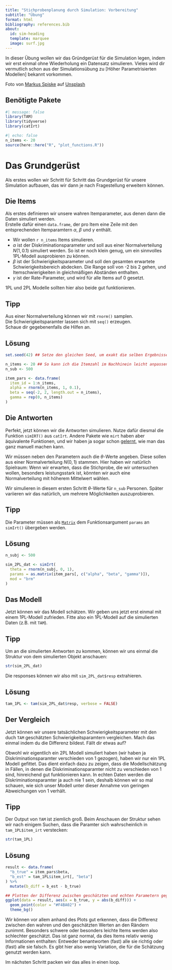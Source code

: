 ```yaml
---
title: "Stichprobenplanung durch Simulation: Vorbereitung"
subtitle: "Übung"
format: html
bibliography: references.bib
about:
  id: sim-heading
  template: marquee
  image: surf.jpg
---
```


:::{#sim-heading}

In dieser Übung wollen wir das Gründgerüst für die Simulation legen, indem wir erst einmal ohne Wiederholung ein Datensatz simulieren. Vieles wird dir vermutlich schon aus der Simulationsübung zu [Höher Parametrisierten Modellen] bekannt vorkommen. 

:::

::: aside
Foto von <a href="https://unsplash.com/de/@markusspiske?utm_content=creditCopyText&utm_medium=referral&utm_source=unsplash">Markus Spiske</a> auf <a href="https://unsplash.com/de/fotos/ein-mann-reitet-auf-einer-welle-auf-einem-surfbrett-Xr0vgXXZ91A?utm_content=creditCopyText&utm_medium=referral&utm_source=unsplash">Unsplash</a>
:::

:::{.callout-note}
## Benötigte Pakete
```r
#| message: false
library(TAM)
library(tidyverse)
library(catIrt)
```

:::

```r
#| echo: false
n_items <- 20
source(here::here("R", "plot_functions.R"))
```

# Das Grundgerüst
Als erstes wollen wir Schritt für Schritt das Grundgerüst für unsere Simulation aufbauen, das wir dann je nach Fragestellung erweitern können. 

## Die Items
Als erstes definieren wir unsere wahren Itemparameter, aus denen dann die Daten simuliert werden.   
Erstelle dafür einen `data.frame`, der pro Item eine Zeile mit den entsprechenden Itemparamtern $\alpha$, $\beta$ und $\gamma$ enthält. 

- Wir wollen `r n_items` Items simulieren.
- $\alpha$ ist der Diskriminationsparameter und soll aus einer Normalverteilung $N(1, 0.1)$ simuliert werden. So ist er noch klein genug, um ein sinnvolles 1PL-Modell ausprobieren zu können. 
- $\beta$ ist der Schwierigkeitsparameter und soll den gesamten erwartete Schwierigkeitsbereich abdecken. Die Range soll von -2 bis 2 gehen, und Itemschwierigkeiten in gleichmäßigen Abständen enthalten. 
- $\gamma$ ist der Rate-Parameter, und wird für alle Items auf 0 gesetzt. 

1PL und 2PL Modelle sollten hier also beide gut funktionieren. 

:::{.callout-tip collapse="true"}
## Tipp
Aus einer Normalverteilung können wir mit `rnorm()` samplen.   
Die Schwierigkeitsparamter lassen sich mit `seq()` erzeugen.  
Schaue dir gegebenenfalls die Hilfen an. 
:::

:::{.callout-caution collapse="true"}
## Lösung
```r
set.seed(42) ## Setze den gleichen Seed, um exakt die selben Ergebnisse zu bekommen

n_items <- 20 ## So kann ich die Itemzahl im Nachhinein leicht anpassen
n_sub <- 500

item_pars <- data.frame(
  item_id = 1:n_items,
  alpha = rnorm(n_items, 1, 0.1),
  beta = seq(-2, 2, length.out = n_items),
  gamma = rep(0, n_items)
)
```

:::

## Die Antworten

Perfekt, jetzt können wir die Antworten simulieren. Nutze dafür diesmal die Funktion `simIRT()` aus `catIrt`. Andere Pakete wie `mirt` haben aber äquivalente Funktionen, und wir haben ja sogar schon [gelernt](), wie man das ganz manuell machen kann. 

Wir müssen neben den Parametern auch die $\theta$-Werte angeben. Diese sollen aus einer Normalverteilung $N(0,1)$ stammen. Hier haben wir natürlich Spielraum: Wenn wir erwarten, dass die Stichprobe, die wir untersuchen wollen, besonders leistungsstark ist, könnten wir auch eine Normalverteilung mit höherem Mittelwert wählen. 

Wir simulieren in diesem ersten Schritt $\theta$-Werte für `n_sub` Personen. Später variieren wir das natürlich, um mehrere Möglichkeiten auszuprobieren. 

:::{.callout-tip collapse="true"}

## Tipp
Die Parameter müssen als [`Matrix`](https://nickhaf.github.io/IRT_workshop/slides/IntroR/introR.html#/datenstrukturen) dem Funktionsargument `params` an `simIrt()` übergeben werden. 

:::

:::{.callout-caution collapse="true"}

## Lösung
```r
n_subj <- 500

sim_2PL_dat <- simIrt(
  theta = rnorm(n_subj, 0, 1),
  params = as.matrix(item_pars[, c("alpha", "beta", "gamma")]),
  mod = "brm"
)
```

:::

## Das Modell
Jetzt können wir das Modell schätzen. Wir geben uns jetzt erst einmal mit einem 1PL-Modell zufrieden. Fitte also ein 1PL-Modell auf die simulierten Daten (z.B. mit `TAM`). 

:::{.callout-tip collapse="true"}
## Tipp
Um an die simulierten Antworten zu kommen, können wir uns einmal die Struktur von dem simulierten Objekt anschauen:

```r
str(sim_2PL_dat)
```

Die responses können wir also mit `sim_2PL_dat$resp` extrahieren.

:::


:::{.callout-caution collapse="true"}

## Lösung
```r
tam_1PL <- tam(sim_2PL_dat$resp, verbose = FALSE)
```

:::

## Der Vergleich
Jetzt können wir unsere tatsächlichen Schwierigkeitsparameter mit den duch `TAM` geschätzten Schwierigkeitsparamtern vergleichen. Mach das einmal indem du die Differenz bildest. Fällt dir etwas auf?

:::{.callout-note}
Obwohl wir eigentlich ein 2PL Modell simuliert haben (wir haben ja Diskriminationsparamter verschieden von 1 gezogen), haben wir nur ein 1PL Modell gefittet. Das dient einfach dazu zu zeigen, dass die Modellschätzung in Fällen, in denen die Diskriminationsparamter nicht zu verschieden von 1 sind, hinreichend gut funktionieren kann. In echten Daten werden die Diskriminationsparamter ja auch nie 1 sein, deshalb können wir so mal schauen, wie sich unser Modell unter dieser Annahme von geringen Abweichungen von 1 verhält. 
:::

:::{.callout-tip collapse="true"}
## Tipp

Der Output von `TAM` ist ziemlich groß. Beim Anschauen der Struktur sehen wir nach einigem Suchen, dass die Paramter sich wahrscheinlich in `tam_1PL$item_irt` verstecken:

```r
str(tam_1PL)
```

:::


:::{.callout-caution collapse="true"}
## Lösung

```r
result <- data.frame(
  "b_true" = item_pars$beta,
  "b_est" = tam_1PL$item_irt[, "beta"]
) %>%
  mutate(b_diff = b_est - b_true)

## Plotten der Differenz zwischen geschätzten und echten Parametern gegen die echten Parameter
ggplot(data = result, aes(x = b_true, y = abs(b_diff))) +
  geom_point(color = "#F4BA02") +
  theme_bg() 
```

Wir können vor allem anhand des Plots gut erkennen, dass die Differenz zwischen den wahren und den geschätzten Werten an den Rändern zunimmt. Besonders schwere oder besonders leichte Items werden also schlechter geschätzt. Das ist ganz normal, da dies Items relativ wenig Informationen enthalten: Entweder benantworten (fast) alle sie richtig oder (fast) alle sie falsch. Es gibt hier also wenig Variation, die für die Schätzung genutzt werden kann. 

:::

Im nächsten Schritt packen wir das alles in einen loop. 
